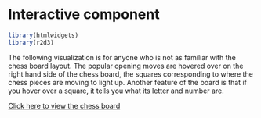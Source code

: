# Interactive component

```r
library(htmlwidgets)
library(r2d3)
```

The following visualization is for anyone who is not as familiar with the chess board layout. The popular opening moves are hovered over on the right hand side of the chess board, the squares corresponding to where the chess pieces are moving to light up. Another feature of the board is that if you hover over a square, it tells you what its letter and number are.


[Click here to view the chess board](https://vizhub.com/bubbabjh/dd41adfe75f244a3a22978703eb86f88?edit=files&file=index.js)
